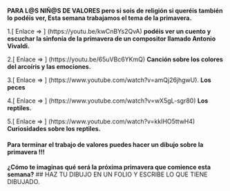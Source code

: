
**PARA L@S NIÑ@S DE VALORES
pero si sois de religión si queréis también lo podéis ver, Esta semana trabajamos el tema de la primavera.**

1.[ Enlace =>  ] (https://youtu.be/kwCnBYs2QvA)
**podéis ver un cuento y escuchar la sinfonía de la primavera de un compositor llamado Antonio Vivaldi.**

2.[ Enlace =>  ] (https://youtu.be/65uVBc6YKmQ)
**Canción sobre los colores del arcoíris y las emociones.**


3.[ Enlace => ] (https://www.youtube.com/watch?v=amQj26jhgwU).
**Los peces**

4.[ Enlace =>  ] (https://www.youtube.com/watch?v=wX5gL-sgr80)
**Los reptiles.**

5.[ Enlace =>  ] (https://www.youtube.com/watch?v=kkIHO5ttwH4)
**Curiosidades sobre los reptiles.**



####  Para terminar el trabajo de valores puedes hacer un dibujo sobre la primavera !!!
 
**¿Cómo te imaginas qué será la próxima primavera que comience esta semana?**
## HAZ TU DIBUJO EN UN FOLIO Y ESCRIBE LO QUE TIENE DIBUJADO. 